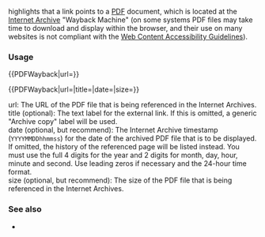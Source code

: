 {{NoteTA|G1=MediaWiki}}{{Documentation subpage}}
<!-- PLEASE ADD CATEGORIES AT THE BOTTOM OF THIS PAGE -->

{{tl|{{PAGENAME}}}} highlights that a link points to a [[PDF]] document, which is located at the [[Internet Archive]] "Wayback Machine" (on some systems PDF files may take time to download and display within the browser, and their use on many websites is not compliant with the [[Web Content Accessibility Guidelines]]).

=== Usage ===

<nowiki>{{PDFWayback|url=}}</nowiki>

<nowiki>{{PDFWayback|url=|title=|date=|size=}}</nowiki>

;url: The URL of the PDF file that is being referenced in the Internet Archives.
;title <span style="font-weight:normal;">(optional)</span>: The text label for the external link. If this is omitted, a generic "Archive copy" label will be used.
;date <span style="font-weight:normal;">(optional, but recommend)</span>: The Internet Archive timestamp (<code>YYYYMMDDhhmmss</code>) for the date of the archived PDF file that is to be displayed.  If omitted, the history of the referenced page will be listed instead.  You must use the full 4 digits for the year and 2 digits for month, day, hour, minute and second. Use leading zeros if necessary and the 24-hour time format.
;size <span style="font-weight:normal;">(optional, but recommend)</span>: The size of the PDF file that is being referenced in the Internet Archives.

=== See also ===
*{{tl|Webarchive}}

<includeonly>{{Sandbox other||
<!-- CATEGORIES HERE, THANKS -->
[[Category:External link file type templates|{{PAGENAME}}]]
[[Category:Web archive external link templates|{{PAGENAME}}]]
[[Category:互联网档案馆模板|{{PAGENAME}}]]
}}</includeonly>